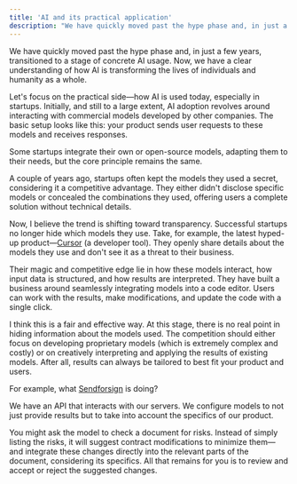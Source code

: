 ```yaml
---
title: 'AI and its practical application'
description: "We have quickly moved past the hype phase and, in just a few years, transitioned to a stage of concrete AI usage."
---
```


We have quickly moved past the hype phase and, in just a few years, transitioned to a stage of concrete AI usage. Now, we have a clear understanding of how AI is transforming the lives of individuals and humanity as a whole.

Let's focus on the practical side—how AI is used today, especially in startups. Initially, and still to a large extent, AI adoption revolves around interacting with commercial models developed by other companies. The basic setup looks like this: your product sends user requests to these models and receives responses.

Some startups integrate their own or open-source models, adapting them to their needs, but the core principle remains the same.

A couple of years ago, startups often kept the models they used a secret, considering it a competitive advantage. They either didn't disclose specific models or concealed the combinations they used, offering users a complete solution without technical details.

Now, I believe the trend is shifting toward transparency. Successful startups no longer hide which models they use. Take, for example, the latest hyped-up product—[Cursor](https://www.linkedin.com/company/cursorai/) (a developer tool). They openly share details about the models they use and don't see it as a threat to their business.

Their magic and competitive edge lie in how these models interact, how input data is structured, and how results are interpreted. They have built a business around seamlessly integrating models into a code editor. Users can work with the results, make modifications, and update the code with a single click.

I think this is a fair and effective way. At this stage, there is no real point in hiding information about the models used. The competition should either focus on developing proprietary models (which is extremely complex and costly) or on creatively interpreting and applying the results of existing models. After all, results can always be tailored to best fit your product and users.

For example, what [Sendforsign](https://www.linkedin.com/company/sendforsign/) is doing?

We have an API that interacts with our servers. We configure models to not just provide results but to take into account the specifics of our product.

You might ask the model to check a document for risks. Instead of simply listing the risks, it will suggest contract modifications to minimize them—and integrate these changes directly into the relevant parts of the document, considering its specifics. All that remains for you is to review and accept or reject the suggested changes.

